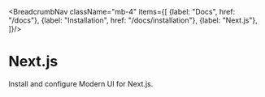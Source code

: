 
<BreadcrumbNav className="mb-4" items={[
  {label: "Docs", href: "/docs"},
  {label: "Installation", href: "/docs/installation"},
  {label: "Next.js"},
]}/>

# Next.js

Install and configure Modern UI for Next.js.

<NextjsContent/>